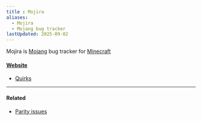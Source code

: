 ```yaml
---
title : Mojira
aliases:
  - Mojira
  - Mojang bug tracker
lastUpdated: 2025-09-02
---
```


Mojira is [Mojang](/mojang) bug tracker for [Minecraft](/minecraft)

#### [Website](https://bugs.mojang.com)
- [Quirks](/quirk)

---

#### Related

- [Parity issues](/parityissues)